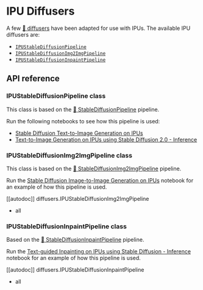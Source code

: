 <!---
Copyright 2023 The HuggingFace Team. All rights reserved.

Licensed under the Apache License, Version 2.0 (the "License");
you may not use this file except in compliance with the License.
You may obtain a copy of the License at

    http://www.apache.org/licenses/LICENSE-2.0

Unless required by applicable law or agreed to in writing, software
distributed under the License is distributed on an "AS IS" BASIS,
WITHOUT WARRANTIES OR CONDITIONS OF ANY KIND, either express or implied.
See the License for the specific language governing permissions and
limitations under the License.
-->

# IPU Diffusers

A few [🤗 diffusers](https://huggingface.co/docs/diffusers/index) have been adapted for use with IPUs. The available IPU diffusers are:

* [`IPUStableDiffusionPipeline`](https://huggingface.co/docs/optimum/graphcore/diffusers#optimum.graphcore.diffusers.IPUStableDiffusionPipeline)
* [`IPUStableDiffusionImg2ImgPipeline`](https://huggingface.co/docs/optimum/graphcore/diffusers#optimum.graphcore.diffusers.IPUStableDiffusionImg2ImgPipeline)
* [`IPUStableDiffusionInpaintPipeline`](https://huggingface.co/docs/optimum/graphcore/diffusers#optimum.graphcore.diffusers.IPUStableDiffusionInpaintPipeline)

## API reference

### IPUStableDiffusionPipeline class

This class is based on the [🤗 StableDiffusionPipeline](https://huggingface.co/docs/diffusers/api/pipelines/stable_diffusion/text2img) pipeline.

Run the following notebooks to see how this pipeline is used:

* [Stable Diffusion Text-to-Image Generation on IPUs](https://github.com/huggingface/optimum-graphcore/blob/main/notebooks/stable_diffusion/text_to_image.ipynb)
* [Text-to-Image Generation on IPUs using Stable Diffusion 2.0 - Inference](https://github.com/huggingface/optimum-graphcore/blob/main/notebooks/stable_diffusion/text_to_image_sd2.ipynb)

### IPUStableDiffusionImg2ImgPipeline class

This class is based on the [🤗 StableDiffusionImg2ImgPipeline](https://huggingface.co/docs/diffusers/api/pipelines/stable_diffusion/img2img) pipeline.

Run the [Stable Diffusion Image-to-Image Generation on IPUs](https://github.com/huggingface/optimum-graphcore/blob/main/notebooks/stable_diffusion/image_to_image.ipynb) notebook for an example of how this pipeline is used.

[[autodoc]] diffusers.IPUStableDiffusionImg2ImgPipeline
  - all

### IPUStableDiffusionInpaintPipeline class

Based on the [🤗 StableDiffusionInpaintPipeline](https://huggingface.co/docs/diffusers/api/pipelines/stable_diffusion/inpaint) pipeline.

Run the [Text-guided Inpainting on IPUs using Stable Diffusion - Inference](https://github.com/huggingface/optimum-graphcore/blob/main/notebooks/stable_diffusion/inpainting.ipynb) notebook for an example of how this pipeline is used.

[[autodoc]] diffusers.IPUStableDiffusionInpaintPipeline
  - all